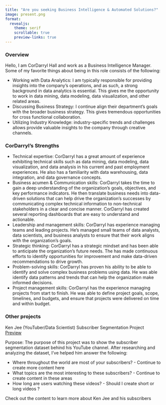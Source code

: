 ```yaml
---
title: "Are you seeking Business Intelligence & Automated Solutions?"
image: present.png
format: 
  revealjs:
    theme: serif
    scrollable: true
    preview-links: true
---
```


::: {.panel-tabset}

### Overview

Hello, I am CorDarryl Hall and work as a Business Intelligence Manager. Some of my favorite things about being in this role consists of the following: 

- Working with Data Analytics: I am typically responsible for providing insights into the company's operations, and as such, a strong background in data analytics is essential. This gives me the opportunity to work in data mining, data modeling, data visualization, and other related areas.
- Discussing Business Strategy: I continue  align their department's goals with the broader business strategy. This gives tremendous opportunities for cross functional collaboration. 
- Utilizing Industry Knowledge: industry-specific trends and challenges allows provide valuable insights to the company through creative channels.

### CorDarryl's Strengths


- Technical expertise: CorDarryl has a great amount of experience exhibiting technical skills such as data mining, data modeling, data visualization, and data analysis in his current and past employment experiences. He also has a familiarity with data warehousing, data integration, and data governance concepts.
- Business acumen & Communication skills: CorDarryl takes the time to gain a deep understanding of the organization’s goals, objectives, and key performance indicators. He then translate business needs into data-driven solutions that can help drive the organization’s successes by communicating complex technical information to non-technical stakeholders in a clear and concise manner. CorDarryl has created several reporting dashboards that are easy to understand and actionable.
- Leadership and management skills: CorDarryl has experience managing teams and leading projects. He’s managed small teams of data analysts, data scientists, and business analysts to ensure that their work aligns with the organization’s goals.
- Strategic thinking: CorDarryl has a strategic mindset and has been able to anticipate the organization’s future needs. The has made continuous efforts to identify opportunities for improvement and make data-driven recommendations to drive growth.
- Problem-solving skills: CorDarryl has proven his ability to be able to identify and solve complex business problems using data. He was able identify data patterns and trends that can help the organization make informed decisions.
- Project management skills: CorDarryl has the experience managing projects from start to finish. He was able to define project goals, scope, timelines, and budgets, and ensure that projects were delivered on time and within budget.


### Other projects

Ken Jee (YouTuber/Data Scientist) Subscriber Segmentation Project [Preview](https://prezi.com/view/1HsJCohA0HNqoRKhprAj/){preview-link="true"}

Purpose: The purpose of this project was to show the subscriber segmentation dataset behind his YouTube channel. After researching and analyzing the dataset, I’ve helped him answer the following: 

- Where throughout the world are most of your subscribers? 
      - Continue to create more content here  
- What topics are the most interesting to these subscribers? 
      - Continue to create content in these areas
- How long are users watching these videos? 
      - Should I create short or long videos ? 
      
Check out the content to learn more about Ken Jee and his subscribers

:::